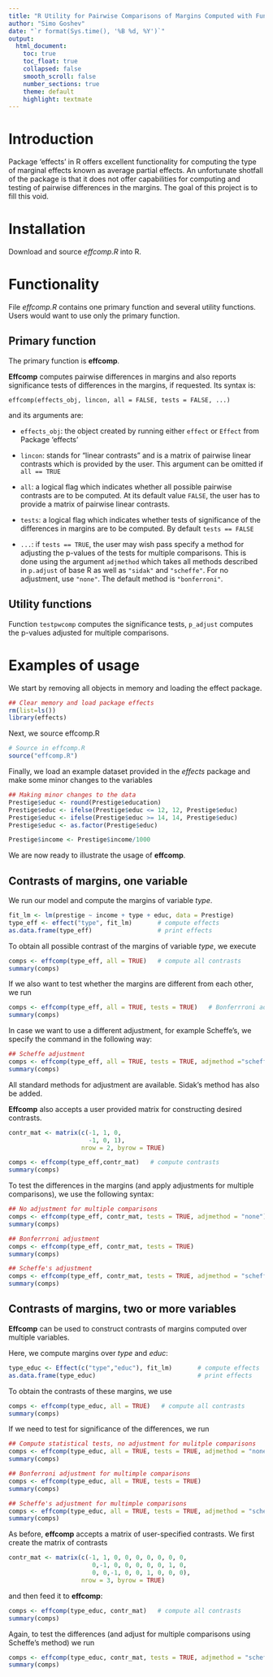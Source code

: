 ```yaml
---
title: "R Utility for Pairwise Comparisons of Margins Computed with Functions in Package 'effects'"
author: "Simo Goshev"
date: "`r format(Sys.time(), '%B %d, %Y')`"
output:
  html_document:
    toc: true
    toc_float: true
    collapsed: false
    smooth_scroll: false
    number_sections: true
    theme: default
    highlight: textmate
---
```


Introduction
======

Package 'effects' in R offers excellent functionality for
computing the type of marginal effects known as average partial
effects. An unfortunate shotfall of the package is that it does not
offer capabilities for computing and testing of pairwise differences
in the margins. The goal of this project is to fill this void.


Installation
======

Download and source _effcomp.R_ into R. 


Functionality
======

File _effcomp.R_ contains one primary function and several utility
functions. Users would want to use only the primary function.


Primary function
------

The primary function is **effcomp**.

**Effcomp** computes pairwise differences in margins and also reports
significance tests of differences in the margins, if requested. Its
syntax is:  

    effcomp(effects_obj, lincon, all = FALSE, tests = FALSE, ...)

and its arguments are:

+ `effects_obj`: the object created by running either `effect` or
  `Effect` from Package 'effects'
  
+ `lincon`: stands for "linear contrasts" and is a matrix of
  pairwise linear contrasts which is provided by the user. This
  argument can be omitted if `all == TRUE`
  
+ `all`: a logical flag which indicates whether all possible
  pairwise contrasts are to be computed. At its default value
  `FALSE`, the user has to provide a matrix of pairwise linear
  contrasts.
  
+ `tests`: a logical flag which indicates whether tests of
  significance of the differences in margins are to be computed. By
  default `tests == FALSE`
  
+ `...`: if `tests == TRUE`, the user may wish pass specify a method
  for adjusting the p-values of the tests for multiple comparisons.
  This is done using the argument `adjmethod` which takes all methods
  described in `p.adjust` of base R as well as `"sidak"` and
  `"scheffe"`. For no adjustment, use `"none"`. The default method is
  `"bonferroni"`.
  
  
Utility functions
-------

Function `testpwcomp` computes the significance tests, `p_adjust`
computes the p-values adjusted for multiple comparisons. 


Examples of usage
=======

We start by removing all objects in memory and loading the effect package.

```r
## Clear memory and load package effects
rm(list=ls())
library(effects)
```

Next, we source effcomp.R

```r
# Source in effcomp.R
source("effcomp.R")
```

Finally, we load an example dataset provided in the _effects_ package and make
some minor changes to the variables

```r
## Making minor changes to the data
Prestige$educ <- round(Prestige$education)
Prestige$educ <- ifelse(Prestige$educ <= 12, 12, Prestige$educ)
Prestige$educ <- ifelse(Prestige$educ >= 14, 14, Prestige$educ)
Prestige$educ <- as.factor(Prestige$educ)

Prestige$income <- Prestige$income/1000
```

We are now ready to illustrate the usage of **effcomp**.

Contrasts of margins, one variable 
------

We run our model and compute the margins of variable *type*.

```r
fit_lm <- lm(prestige ~ income + type + educ, data = Prestige)
type_eff <- effect("type", fit_lm)       # compute effects
as.data.frame(type_eff)                  # print effects
```

To obtain all possible contrast of the margins of variable *type*, we
execute

```r
comps <- effcomp(type_eff, all = TRUE)   # compute all contrasts
summary(comps)
```

If we also want to test whether the margins are different from each
other, we run

```r
comps <- effcomp(type_eff, all = TRUE, tests = TRUE)   # Bonferrroni adjustment, default
summary(comps)
```

In case we want to use a different adjustment, for example Scheffe's, we
specify the command in the following way:

```r
## Scheffe adjustment
comps <- effcomp(type_eff, all = TRUE, tests = TRUE, adjmethod ="scheffe") 
summary(comps)
```

All standard methods for adjustment are available. Sidak's method has
also be added.


**Effcomp** also accepts a user provided matrix for constructing desired contrasts.
```r
contr_mat <- matrix(c(-1, 1, 0,
                      -1, 0, 1),
                    nrow = 2, byrow = TRUE)

comps <- effcomp(type_eff,contr_mat)   # compute contrasts
summary(comps)
```

To test the differences in the margins (and apply adjustments for
multiple comparisons), we use the following syntax:

```r
## No adjustment for multiple comparisons
comps <- effcomp(type_eff, contr_mat, tests = TRUE, adjmethod = "none") 
summary(comps)

## Bonferrroni adjustment
comps <- effcomp(type_eff, contr_mat, tests = TRUE)                     
summary(comps)

## Scheffe's adjustment
comps <- effcomp(type_eff, contr_mat, tests = TRUE, adjmethod = "scheffe")
summary(comps)
```


Contrasts of margins, two or more variables
-----

**Effcomp** can be used to construct contrasts of margins computed
over multiple variables.

Here, we compute margins over *type* and *educ*:

```r
type_educ <- Effect(c("type","educ"), fit_lm)       # compute effects
as.data.frame(type_educ)                            # print effects
```

To obtain the contrasts of these margins, we use
```r
comps <- effcomp(type_educ, all = TRUE)   # compute all contrasts
summary(comps)
```

If we need to test for significance of the differences, we run

```r
## Compute statistical tests, no adjustment for mulitple comparisons
comps <- effcomp(type_educ, all = TRUE, tests = TRUE, adjmethod = "none")
summary(comps)

## Bonferroni adjustment for multimple comparisons
comps <- effcomp(type_educ, all = TRUE, tests = TRUE)
summary(comps)

## Scheffe's adjustment for multimple comparisons
comps <- effcomp(type_educ, all = TRUE, tests = TRUE, adjmethod = "scheffe")
summary(comps)
```

As before, **effcomp** accepts a matrix of user-specified contrasts.
We first create the matrix of contrasts
```r
contr_mat <- matrix(c(-1, 1, 0, 0, 0, 0, 0, 0, 0,
                       0,-1, 0, 0, 0, 0, 0, 1, 0,
                       0, 0,-1, 0, 0, 1, 0, 0, 0),
                    nrow = 3, byrow = TRUE)

```
and then feed it to **effcomp**:

```r
comps <- effcomp(type_educ, contr_mat)   # compute all contrasts
summary(comps)
```

Again, to test the differences (and adjust for multiple comparisons
using Scheffe's method) we run

```r
comps <- effcomp(type_educ, contr_mat, tests = TRUE, adjmethod = "scheffe")
summary(comps)
```

